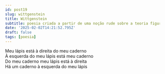 ```yaml
---
id: post19
slug: wittgenstein
title: Wittgenstein
subtitle: poesia criada a partir de uma noção rude sobre a teoria figurativa do sentido de Wittgenstein
date: '2025-02-02T14:21:52.795Z'
draft: false
tags: [poesia]
---
```

Meu lápis está à direita do meu caderno  
À esquerda do meu lápis está meu caderno  
Do meu caderno meu lápis está à direita  
Há um caderno à esquerda do meu lápis  
